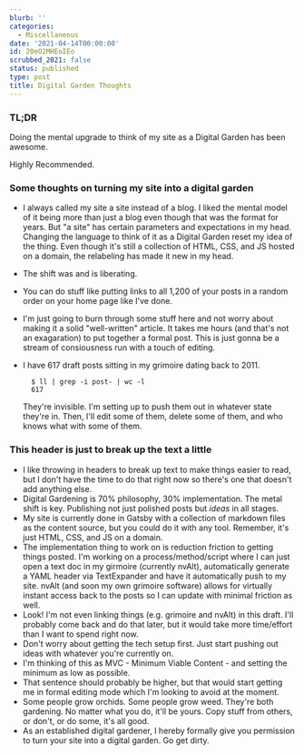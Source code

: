 ```yaml
---
blurb: ''
categories:
  - Miscellaneous
date: '2021-04-14T00:00:00'
id: 20eO2MHEoIEo
scrubbed_2021: false
status: published
type: post
title: Digital Garden Thoughts
---
```


### TL;DR

Doing the mental upgrade to think of my site as a Digital Garden has been awesome. 

Highly Recommended. 

### Some thoughts on turning my site into a digital garden

- I always called my site a site instead of a blog. I liked the mental model of it being more than just a blog even though that was the format for years. But "a site" has certain parameters and expectations in my head. Changing the language to think of it as a Digital Garden reset my idea of the thing. Even though it's still a collection of HTML, CSS, and JS hosted on a domain, the relabeling has made it new in my head. 
- The shift was and is liberating. 
- You can do stuff like putting links to all 1,200 of your posts in a random order on your home page like I've done. 
- I'm just going to burn through some stuff here and not worry about making it a solid "well-written" article. It takes me hours (and that's not an exagaration) to put together a formal post. This is just gonna be a stream of consiousness run with a touch of editing.
- I have 617 draft posts sitting in my grimoire dating back to 2011. 

        $ ll | grep -i post- | wc -l
        617    

    They're invisible. I'm setting up to push them out in whatever state they're in. Then, I'll edit some of them, delete some of them, and who knows what with some of them.

### This header is just to break up the text a little

- I like throwing in headers to break up text to make things easier to read, but I don't have the time to do that right now so there's one that doesn't add anything else. 
- Digital Gardening is 70% philosophy, 30% implementation. The metal shift is key. Publishing not just polished posts but *ideas* in all stages. 
- My site is currently done in Gatsby with a collection of markdown files as the content source, but you could do it with any tool. Remember, it's just HTML, CSS, and JS on a domain. 
- The implementation thing to work on is reduction friction to getting things posted. I'm working on a process/method/script where I can just open a text doc in my girmoire (currently nvAlt), automatically generate a YAML header via TextExpander and have it automatically push to my site. nvAlt (and soon my own grimoire software) allows for virtually instant access back to the posts so I can update with minimal friction as well.
- Look! I'm not even linking things (e.g. grimoire and nvAlt) in this draft. I'll probably come back and do that later, but it would take more time/effort than I want to spend right now.
- Don't worry about getting the tech setup first. Just start pushing out ideas with whatever you're currently on. 
- I'm thinking of this as MVC - Minimum Viable Content - and setting the minimum as low as possible. 
- That sentence should probably be higher, but that would start getting me in formal editing mode which I'm looking to avoid at the moment. 
- Some people grow orchids. Some people grow weed. They're both gardening. No matter what you do, it'll be yours. Copy stuff from others, or don't, or do some, it's all good. 
- As an established digital gardener, I hereby formally give you permission to turn your site into a digital garden. Go get dirty.
